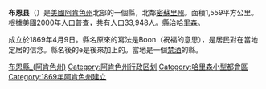 {{noteTA
|T=zh-hans:布恩县 (阿肯色州);zh-hk:布恩縣 (阿肯色州);zh-tw:布恩郡 (阿肯色州);
|1=zh-hans:县;zh-hk:縣;zh-tw:郡;
}}

{{Otheruses|布恩縣|subject=美國阿肯色州的一個縣|other=同名的縣}}

{{Infobox U.S. County
|county  = 布恩縣
|state = 阿肯色州
|en county  = Boone County
|en state = Arkansas
|seal = 
|map = Map of Arkansas highlighting Boone County.svg
|map size = 225
|founded = 1869年4月9日
|seat = 
|area = 1,559 [[km²|km²]] (602 [[square_mile|mi²]])
|area land = 1,531 km² (591 mi²)
|area water = 28 km² (11 mi²)
|area percentage = 1.77%
|census yr = 2000
|pop = 33,948
|density = 22
|web = 
|}}

'''布恩县'''（{{lang-en|Boone County}}）是[[美國|美國]][[阿肯色州|阿肯色州]]北部的一個縣，北鄰[[密蘇里州|密蘇里州]]。面積1,559平方公里。根據[[美國2000年人口普查|美國2000年人口普查]]，共有人口33,948人。縣治[[哈里森_(阿肯色州)|哈里森]]。

成立於1869年4月9日。縣名原來的寫法是Boon（祝福的意思），是居民對在當地定居的信念。縣名後的e是後來加上的。當地是一個[[禁酒|禁酒]]的縣。

{{布恩縣 (阿肯色州)}}
{{Arkansas}}

{{coord |36|18|22|N|93|05|38|W| display = title |type:adm2nd}}

{{DEFAULTSORT:Boone County, Arkansas}}
[[Category:布恩縣_(阿肯色州)|]]
[[Category:阿肯色州行政区划|Category:阿肯色州行政区划]]
[[Category:哈里森小型都會區|Category:哈里森小型都會區]]
[[Category:1869年阿肯色州建立|Category:1869年阿肯色州建立]]

{{Arkansas-stub}}
